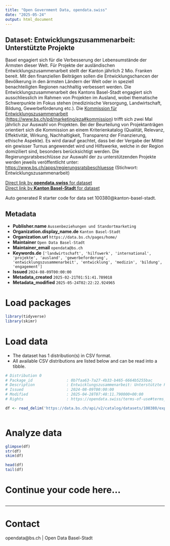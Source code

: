 ```yaml
---
title: "Open Government Data, opendata.swiss"
date: "2025-05-24"
output: html_document
---
```


## Dataset: Entwicklungszusammenarbeit: Unterstützte Projekte

Basel engagiert sich für die Verbesserung der Lebensumstände der Ärmsten dieser Welt. Für Projekte der ausländischen Entwicklungszusammenarbeit stellt der Kanton jährlich 2 Mio. Franken bereit. Mit den finanziellen Beiträgen sollen die Entwicklungschancen der Bevölkerung in den ärmsten Ländern der Welt oder in speziell benachteiligten Regionen nachhaltig verbessert werden. Die Entwicklungszusammenarbeit des Kantons Basel-Stadt engagiert sich ausschliesslich im Rahmen von Projekten im Ausland, wobei thematische Schwerpunkte im Fokus stehen (medizinische Versorgung, Landwirtschaft, Bildung, Gewerbeförderung etc.).
Die [Kommission für Entwicklungszusammenarbeit](https://www.bs.ch/pd/marketing/eza#kommission) ([https://www.bs.ch/pd/marketing/eza#kommission](https://www.bs.ch/pd/marketing/eza#kommission)) trifft sich zwei Mal jährlich zur Auswahl von Projekten. Bei der Beurteilung von Projektanträgen orientiert sich die Kommission an einem Kriterienkatalog (Qualität, Relevanz, Effektivität, Wirkung, Nachhaltigkeit, Transparenz der Finanzierung, ethische Aspekte). Es wird darauf geachtet, dass bei der Vergabe der Mittel ein gewisser Turnus angewendet wird und Hilfswerke, welche in der Region domiziliert sind, besonders berücksichtigt werden.
Die Regierungsratsbeschlüsse zur Auswahl der zu unterstützenden Projekte werden jeweils veröffentlicht unter: [https://www.bs.ch/apps/regierungsratsbeschluesse](https://www.bs.ch/apps/regierungsratsbeschluesse) (Stichwort: Entwicklungszusammenarbeit)

[Direct link by **opendata.swiss** for dataset](https://opendata.swiss/de/dataset/entwicklungszusammenarbeit-unterstutzte-projekte)<br>
[Direct link by **Kanton Basel-Stadt** for dataset](https://data.bs.ch/explore/dataset/100380/)

Auto generated R starter code for data set 100380@kanton-basel-stadt.

## Metadata

- **Publisher.name** `Aussenbeziehungen und Standortmarketing`
- **Organization.display_name.de** `Kanton Basel-Stadt`
- **Organization.url** `https://data.bs.ch/pages/home/`
- **Maintainer** `Open Data Basel-Stadt`
- **Maintainer_email** `opendata@bs.ch`
- **Keywords.de** `['landwirtschaft', 'hilfswerk', 'international', 'projekte', 'ausland', 'gewerbeforderung', 'entwicklungszusammenarbeit', 'entwicklung', 'medizin', 'bildung', 'engagement']`
- **Issued** `2024-08-09T00:00:00`
- **Metadata_created** `2025-02-21T01:51:41.789018`
- **Metadata_modified** `2025-05-24T02:22:22.924965`


# Load packages

```r

library(tidyverse)
library(skimr)

```

# Load data

-   The dataset has 1 distribution(s) in CSV format.
-   All available CSV distributions are listed below and can be read into a tibble.

```r

# Distribution 0
# Package_id               : 0b7faa63-7a27-4b33-b465-6664b5255bac
# Description              : Entwicklungszusammenarbeit: Unterstützte Projekte (csv)
# Issued                   : 2024-08-09T00:00:00
# Modified                 : 2025-04-28T07:48:11.790000+00:00
# Rights                   : https://opendata.swiss/terms-of-use#terms_by

df <- read_delim('https://data.bs.ch/api/v2/catalog/datasets/100380/exports/csv?use_labels=true')



```

# Analyze data

```r

glimpse(df)
str(df)
skim(df)

head(df)
tail(df)

```

# Continue your code here...

```r

```

------------------------------------------------------------------------

# Contact

opendata@bs.ch | Open Data Basel-Stadt
